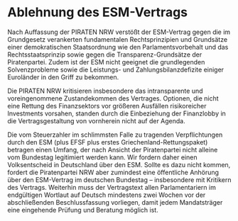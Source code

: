 = Ablehnung des ESM-Vertrags =

Nach Auffassung der PIRATEN NRW verstößt der ESM-Vertrag gegen die im Grundgesetz verankerten fundamentalen Rechtsprinzipien und Grundsätze einer demokratischen Staatsordnung wie den Parlamentsvorbehalt und das Rechtsstaatsprinzip sowie gegen die Transparenz-Grundsätze der Piratenpartei. Zudem ist der ESM nicht geeignet die grundlegenden Solvenzprobleme sowie die Leistungs- und Zahlungsbilanzdefizite einiger Euroländer in den Griff zu bekommen.

Die PIRATEN NRW kritisieren insbesondere das intransparente und voreingenommene Zustandekommen des Vertrages. Optionen, die nicht eine Rettung des Finanzsektors vor größeren Ausfällen risikoreicher Investments vorsahen, standen durch die Einbeziehung der Finanzlobby in die Vertragsgestaltung von vornherein nicht auf der Agenda.

Die vom Steuerzahler im schlimmsten Falle zu tragenden Verpflichtungen durch den ESM (plus EFSF plus erstes Griechenland-Rettungspaket) betragen einen Umfang, der nach Ansicht der Piratenpartei nicht alleine vom Bundestag legitimiert werden kann. Wir fordern daher einen Volksentscheid in Deutschland über den ESM. Sollte es dazu nicht kommen, fordert die Piratenpartei NRW aber zumindest eine öffentliche Anhörung über den ESM-Vertrag im deutschen Bundestag – insbesondere mit Kritikern des Vertrags. Weiterhin muss der Vertragstext allen Parlamentariern im endgültigen Wortlaut auf Deutsch mindestens zwei Wochen vor der abschließenden Beschlussfassung vorliegen, damit jedem Mandatsträger eine eingehende Prüfung und Beratung möglich ist.
